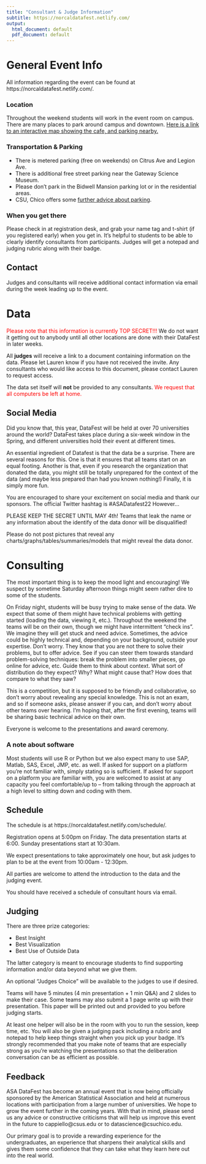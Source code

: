 ```yaml
---
title: "Consultant & Judge Information"
subtitle: https://norcaldatafest.netlify.com/
output:
  html_document: default
  pdf_document: default
---
```


# General Event Info 

All information regarding the event can be found at https://norcaldatafest.netlify.com/.

### Location

<!---

Throughout the weekend students will work in the event room on campus. There are many places to park around campus. [Here is a link to an interactive map showing the event location and recommended parking.](https://www.google.com/maps/d/u/0/edit?mid=1T37DrPBRhMhvMuvecZpQqAjh7Ilq63c&usp=sharing) 

--->

Throughout the weekend students will work in the event room on campus. There are many places to park around campus and downtown. [Here is a link to an interactive map showing the cafe, and parking nearby.](https://www.csuchico.edu/maps/campus/?id=1193#!m/316229?ce/0,31642,28505?ct/28506,36245,36247,36246,36473,36472,32703,32116,32115,32092,32068,32015,31198?mc/39.730033800326076,-121.84518098831178?z/17?lvl/0)



### Transportation & Parking

<!---

* Parking Structure I provides the easiest access to Eureka Hall. [Click here for a map.](https://www.google.com/maps/d/u/0/edit?mid=1T37DrPBRhMhvMuvecZpQqAjh7Ilq63c&usp=sharing) 
* Day parking is available for a small fee using the [PayByPhone app](https://www.paybyphone.com/drivers/how-it-works#step2). All student parking spaces double as day-use spaces for visitors.

--->

* There is metered parking (free on weekends) on Citrus Ave and Legion Ave. 
* There is additional free street parking near the Gateway Science Museum. 
* Please don't park in the Bidwell Mansion parking lot or in the residential areas.
* CSU, Chico offers some [further advice about parking](https://www.csuchico.edu/parking/where-to-park/where.shtml).


### When you get there

Please check in at registration desk, and grab your name tag and t-shirt (if you registered early) when you get in. It's helpful to students to be able to clearly identify consultants from participants. Judges will get a notepad and judging rubric along with their badge. 

<!---
# Who is at ASA DataFest @ Sacramento State 2023? 

- 30 participants 
- 8 consultants
- 3 judges

--->

## Contact

<!---

You are also welcome to join the event [Discord server](https://discord.gg/3Y33x6REXC). Your point of contact is Lauren Cappiello. Contact Lauren on Discord or via email at cappiello@csus.edu. Judges and consultants will receive additional contact information via email during the week leading up to the event. 
--->

Judges and consultants will receive additional contact information via email during the week leading up to the event. 


# Data

<span style="color:red">Please note that this information is currently TOP SECRET!!!</span> We do not want it getting out to anybody until all other locations are done with their DataFest in later weeks.

All **judges** will receive a link to a document containing information on the data. Please let Lauren know if you have not received the invite. Any consultants who would like access to this document, please contact Lauren to request access.

The data set itself will **not** be provided to any consultants. <span style="color:red">We request that all computers be left at home.</span>

## Social Media

Did you know that, this year, DataFest will be held at over 70 universities around the world?
DataFest takes place during a six-week window in the Spring, and different universities hold
their event at different times.

An essential ingredient of Datafest is that the data be a surprise. There are several reasons for this. One is that it ensures that all teams start on an equal footing. Another is that, even if you research the organization that donated the data, you might still be totally unprepared for the context of the data (and maybe less prepared than had you known nothing!) Finally, it is simply more fun.

You are encouraged to share your excitement on social media and thank our sponsors. 
The official Twitter hashtag is #ASADatafest22 However...

PLEASE KEEP THE SECRET UNTIL MAY 4th! Teams that leak the name or any information
about the identify of the data donor will be disqualified!

Please do not post pictures that reveal any charts/graphs/tables/summaries/models that might
reveal the data donor.


# Consulting

The most important thing is to keep the mood light and encouraging! We suspect by sometime Saturday afternoon things might seem rather dire to some of the students.

On Friday night, students will be busy trying to make sense of the data. We expect that some of them might have technical problems with getting started (loading the data, viewing it, etc.). Throughout the weekend the teams will be on their own, though we might have intermittent “check ins”. We imagine they will get stuck and need advice. Sometimes, the advice could be highly technical and, depending on your background, outside your expertise. Don't worry. They know that you are not there to solve their problems, but to offer advice. See if you can steer them towards standard problem-solving techniques: break the problem into smaller pieces, go online for advice, etc. Guide them to think about context. What sort of distribution do they expect? Why? What might cause that? How does that compare to what they saw?

This is a competition, but it is supposed to be friendly and collaborative, so don't worry about revealing any special knowledge. This is not an exam, and so if someone asks, please answer if you can, and don't worry about other teams over hearing. I'm hoping that, after the first evening, teams will be sharing basic technical advice on their own.

Everyone is welcome to the presentations and award ceremony.

### A note about software

Most students will use R or Python but we also expect many to use SAP, Matlab, SAS, Excel, JMP, etc. as well. If asked for support on a platform you’re not familiar with, simply stating so is sufficient. If asked for support on a platform you are familiar with, you are welcomed to assist at any capacity you feel comfortable/up to -- from talking through the approach at a high level to sitting down and coding with them.

## Schedule

The schedule is at https://norcaldatafest.netlify.com/schedule/.

Registration opens at 5:00pm on Friday. The data presentation starts at 6:00. Sunday presentations start at 10:30am. 

We expect presentations to take approximately one hour, but ask judges to plan to be at the event from 10:00am - 12:30pm. 

All parties are welcome to attend the introduction to the data and the judging event. 

You should have received a schedule of consultant hours via email. 

<!---
A more detailed schedule of consultant and coordinator hours is in progress and will be posted and emailed to you prior to the event. 

can be found [in this Google document](https://docs.google.com/spreadsheets/d/1BA_FlTaCEctfSfXAAheNxecT38ykV2_xMJ6Ee92ek0g/edit?usp=sharing). If your schedule is incorrect (or you want to add more hours) please contact Robin directly. 

--->

## Judging

There are three prize categories:

- Best Insight
- Best Visualization
- Best Use of Outside Data

The latter category is meant to encourage students to find supporting information and/or data beyond what we give them.

An optional "Judges Choice" will be available to the judges to use if desired. 

Teams will have 5 minutes (4 min presentation + 1 min Q&A) and 2 slides to make their case. Some teams may also submit a 1 page write up with their presentation. This paper will be printed out and provided to you before judging starts. 

At least one helper will also be in the room with you to run the session, keep time, etc. You will also be given a judging pack including a rubric and notepad to help keep things straight when you pick up your badge. It’s strongly recommended that you make note of teams that are especially strong as you're watching the presentations so that the deliberation conversation can be as efficient as possible.

## Feedback

ASA DataFest has become an annual event that is now being officially sponsored by the American Statistical Association and held at numerous locations with participation from a large number of universities. We hope to grow the event further in the coming years. With that in mind, please send us any advice or constructive criticisms that will help us improve this event in the future to cappiello@csus.edu or to datascience@csuchico.edu. 

Our primary goal is to provide a rewarding experience for the undergraduates, an experience that sharpens their analytical skills and gives them some confidence that they can take what they learn here out into the real world.
